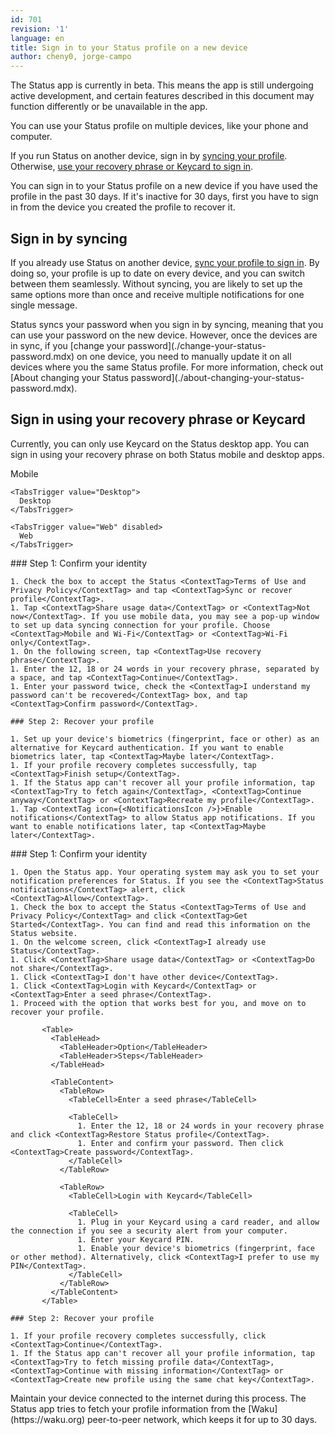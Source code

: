 ```yaml
---
id: 701
revision: '1'
language: en
title: Sign in to your Status profile on a new device
author: cheny0, jorge-campo
---
```


<Admonition type="beta" status="Status app is currently in beta stage">
  The Status app is currently in beta. This means the app is still undergoing active development, and certain features described in this document may function differently or be unavailable in the app.
</Admonition>

You can use your Status profile on multiple devices, like your phone and computer.

If you run Status on another device, sign in by [syncing your profile](./sync-your-profile-across-devices.mdx). Otherwise, [use your recovery phrase or Keycard to sign in](#sign-in-using-your-recovery-phrase-or-keycard).

<Admonition type="info">
  You can sign in to your Status profile on a new device if you have used the profile in the past 30 days. If it's inactive for 30 days, first you have to sign in from the device you created the profile to recover it.
</Admonition>

## Sign in by syncing

If you already use Status on another device, [sync your profile to sign in](./sync-your-profile-across-devices.mdx#sync-your-profile). By doing so, your profile is up to date on every device, and you can switch between them seamlessly. Without syncing, you are likely to set up the same options more than once and receive multiple notifications for one single message.

<Admonition type="info">
  Status syncs your password when you sign in by syncing, meaning that you can use your password on the new device. However, once the devices are in sync, if you [change your password](./change-your-status-password.mdx) on one device, you need to manually update it on all devices where you the same Status profile. For more information, check out [About changing your Status password](./about-changing-your-status-password.mdx).
</Admonition>

## Sign in using your recovery phrase or Keycard

Currently, you can only use Keycard on the Status desktop app. You can sign in using your recovery phrase on both Status mobile and desktop apps.

<Tabs defaultValue="Mobile">
  <TabsList size={32}>
    <TabsTrigger value="Mobile">
      Mobile
    </TabsTrigger>

    <TabsTrigger value="Desktop">
      Desktop
    </TabsTrigger>

    <TabsTrigger value="Web" disabled>
      Web
    </TabsTrigger>
  </TabsList>

  <TabsContent value="Mobile">
    ### Step 1: Confirm your identity

    1. Check the box to accept the Status <ContextTag>Terms of Use and Privacy Policy</ContextTag> and tap <ContextTag>Sync or recover profile</ContextTag>.
    1. Tap <ContextTag>Share usage data</ContextTag> or <ContextTag>Not now</ContextTag>. If you use mobile data, you may see a pop-up window to set up data syncing connection for your profile. Choose <ContextTag>Mobile and Wi-Fi</ContextTag> or <ContextTag>Wi-Fi only</ContextTag>.
    1. On the following screen, tap <ContextTag>Use recovery phrase</ContextTag>.
    1. Enter the 12, 18 or 24 words in your recovery phrase, separated by a space, and tap <ContextTag>Continue</ContextTag>.
    1. Enter your password twice, check the <ContextTag>I understand my password can't be recovered</ContextTag> box, and tap <ContextTag>Confirm password</ContextTag>.

    ### Step 2: Recover your profile

    1. Set up your device's biometrics (fingerprint, face or other) as an alternative for Keycard authentication. If you want to enable biometrics later, tap <ContextTag>Maybe later</ContextTag>.
    1. If your profile recovery completes successfully, tap <ContextTag>Finish setup</ContextTag>.
    1. If the Status app can't recover all your profile information, tap <ContextTag>Try to fetch again</ContextTag>, <ContextTag>Continue anyway</ContextTag> or <ContextTag>Recreate my profile</ContextTag>.
    1. Tap <ContextTag icon={<NotificationsIcon />}>Enable notifications</ContextTag> to allow Status app notifications. If you want to enable notifications later, tap <ContextTag>Maybe later</ContextTag>.
  </TabsContent>

  <TabsContent value="Desktop">
    ### Step 1: Confirm your identity

    1. Open the Status app. Your operating system may ask you to set your notification preferences for Status. If you see the <ContextTag>Status notifications</ContextTag> alert, click <ContextTag>Allow</ContextTag>.
    1. Check the box to accept the Status <ContextTag>Terms of Use and Privacy Policy</ContextTag> and click <ContextTag>Get Started</ContextTag>. You can find and read this information on the Status website.
    1. On the welcome screen, click <ContextTag>I already use Status</ContextTag>.
    1. Click <ContextTag>Share usage data</ContextTag> or <ContextTag>Do not share</ContextTag>.
    1. Click <ContextTag>I don't have other device</ContextTag>.
    1. Click <ContextTag>Login with Keycard</ContextTag> or <ContextTag>Enter a seed phrase</ContextTag>.
    1. Proceed with the option that works best for you, and move on to recover your profile.

           <Table>
             <TableHead>
               <TableHeader>Option</TableHeader>
               <TableHeader>Steps</TableHeader>
             </TableHead>

             <TableContent>
               <TableRow>
                 <TableCell>Enter a seed phrase</TableCell>

                 <TableCell>
                   1. Enter the 12, 18 or 24 words in your recovery phrase and click <ContextTag>Restore Status profile</ContextTag>.
                   1. Enter and confirm your password. Then click <ContextTag>Create password</ContextTag>.
                 </TableCell>
               </TableRow>

               <TableRow>
                 <TableCell>Login with Keycard</TableCell>

                 <TableCell>
                   1. Plug in your Keycard using a card reader, and allow the connection if you see a security alert from your computer.
                   1. Enter your Keycard PIN.
                   1. Enable your device's biometrics (fingerprint, face or other method). Alternatively, click <ContextTag>I prefer to use my PIN</ContextTag>.
                 </TableCell>
               </TableRow>
             </TableContent>
           </Table>

    ### Step 2: Recover your profile

    1. If your profile recovery completes successfully, click <ContextTag>Continue</ContextTag>.
    1. If the Status app can't recover all your profile information, tap <ContextTag>Try to fetch missing profile data</ContextTag>, <ContextTag>Continue with missing information</ContextTag> or <ContextTag>Create new profile using the same chat key</ContextTag>.
  </TabsContent>
</Tabs>

<Admonition type="info">
  Maintain your device connected to the internet during this process. The Status app tries to fetch your profile information from the [Waku](https://waku.org)<ExternalIcon /> peer-to-peer network, which keeps it for up to 30 days.
</Admonition>
